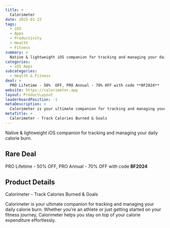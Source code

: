 ```yaml
---
title: >
  Calorimeter
date: 2025-01-22
tags:
  - iOS
  - Apps
  - Productivity
  - Health
  - Fitness
summary: >
  Native & lightweight iOS companion for tracking and managing your daily calorie burn.
categories:
  - iOS Apps
subcategories:
  - Health & Fitness
deal: >
  PRO Lifetime - 50%  OFF, PRO Annual - 70% OFF with code **BF2024**
website: https://calorimeter.app
layout: ProductLayout
leaderboardPosition: -1
metaDescription: >
  Calorimeter is your ultimate companion for tracking and managing your daily calorie burn. Whether you’re an athlete or just getting started on your fitness journey, Calorimeter helps you stay on top of your calorie expenditure effortlessly.
metaTitle: >
  Calorimeter - Track Calories Burned & Goals
---
```

Native & lightweight iOS companion for tracking and managing your daily calorie burn.

## Rare Deal

PRO Lifetime - 50%  OFF, PRO Annual - 70% OFF with code **BF2024**

## Product Details

Calorimeter - Track Calories Burned & Goals

Calorimeter is your ultimate companion for tracking and managing your daily calorie burn. Whether you’re an athlete or just getting started on your fitness journey, Calorimeter helps you stay on top of your calorie expenditure effortlessly.
